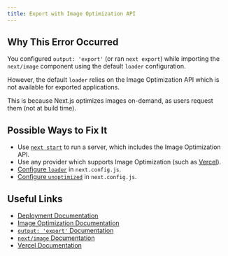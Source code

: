 ```yaml
---
title: Export with Image Optimization API
---
```


## Why This Error Occurred

You configured `output: 'export'` (or ran `next export`) while importing the `next/image` component using the default `loader` configuration.

However, the default `loader` relies on the Image Optimization API which is not available for exported applications.

This is because Next.js optimizes images on-demand, as users request them (not at build time).

## Possible Ways to Fix It

- Use [`next start`](/docs/pages/api-reference/cli/next#next-start-options) to run a server, which includes the Image Optimization API.
- Use any provider which supports Image Optimization (such as [Vercel](https://vercel.com)).
- [Configure `loader`](/docs/pages/api-reference/components/image#loader) in `next.config.js`.
- [Configure `unoptimized`](/docs/pages/api-reference/components/image#unoptimized) in `next.config.js`.

## Useful Links

- [Deployment Documentation](/docs/pages/getting-started/deploying)
- [Image Optimization Documentation](/docs/pages/building-your-application/optimizing/images)
- [`output: 'export'` Documentation](/docs/pages/guides/static-exports)
- [`next/image` Documentation](/docs/pages/api-reference/components/image)
- [Vercel Documentation](https://vercel.com/docs/concepts/next.js/image-optimization)

